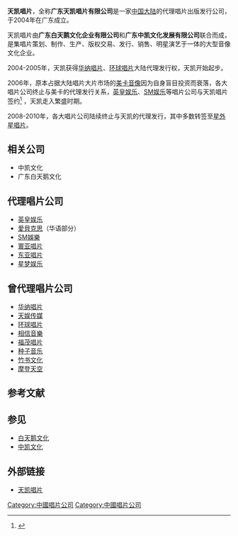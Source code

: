 {{refimprove|time=2014-02-24T17:37:07+00:00}}
{{Infobox company
| name                = 广东天凯唱片有限公司
| logo                = 
| caption             = 
| type                = [[有限公司|有限公司]]
| foundation          =  2004年
| location            = {{CHN}}[[广东|广东]]省[[广州|广州]]市机场路585号鹏景大厦6层608室
| president           = 马崇雁
| industry            = 音乐
| products            = 音乐唱片制作发行
| homepage            = {{URL|www.tiankaimusic.cn}}
}}

'''天凯唱片'''，全称'''广东天凯唱片有限公司'''是一家[[中国大陆|中国大陆]]的代理唱片出版发行公司，于2004年在广东成立。

天凯唱片由'''广东白天鹅文化企业有限公司'''和'''广东中凯文化发展有限公司'''联合而成，是集唱片策划、制作、生产、版权交易、发行、销售、明星演艺于一体的大型音像文化企业。

2004-2005年，天凯获得[[华纳唱片|华纳唱片]]、[[环球唱片|环球唱片]]大陆代理发行权，天凯开始起步。

2006年，原本占据大陆唱片大片市场的[[美卡音像|美卡音像]]因为自身盲目投资而衰落，各大唱片公司终止与美卡的代理发行关系，[[英皇娱乐|英皇娱乐]]、[[SM娱乐|SM娱乐]]等唱片公司与天凯唱片签约<ref>{{cite web |title=英皇娱乐签约天凯唱片 |url=http://finance.sina.com.cn/g/20060313/1206592646.shtml |language=zh-cn |access-date=2014-02-24 |archive-date=2020-07-17 |archive-url=https://web.archive.org/web/20200717192123/http://finance.sina.com.cn/g/20060313/1206592646.shtml |dead-url=no }}</ref> ，天凯走入繁盛时期。

2008-2010年，各大唱片公司陆续终止与天凯的代理发行，其中多数转签至[[星外星唱片|星外星唱片]]。

== 相关公司 ==
* 中凯文化
* 广东白天鹅文化

== 代理唱片公司==
* [[英皇娱乐|英皇娱乐]]
* [[愛貝克思|愛貝克思]]（华语部分）
* [[SM娛樂|SM娛樂]]
* [[寰亚唱片|寰亚唱片]]
* [[东亚唱片|东亚唱片]]
* [[星梦娱乐|星梦娱乐]]

== 曾代理唱片公司 ==
* [[华纳唱片|华纳唱片]]
* [[天娱传媒|天娱传媒]]
* [[环球唱片|环球唱片]]
* [[相信音樂|相信音樂]]
* [[福茂唱片|福茂唱片]]
* [[种子音乐|种子音乐]]
* [[竹书文化|竹书文化]]
* [[摩登天空|摩登天空]]

==参考文献==
{{reflist}}

==参见==
{{中国唱片及影视公司}}
[[Category:中國唱片公司|Category:中國唱片公司]]
{{中国公司小作品}}
* [[白天鹅文化|白天鹅文化]]
* [[中凯文化|中凯文化]]

==外部链接==
*[https://web.archive.org/web/20120608071051/http://www.tiankaimusic.cn/ 天凯唱片]


[[Category:中國唱片公司|Category:中國唱片公司]]